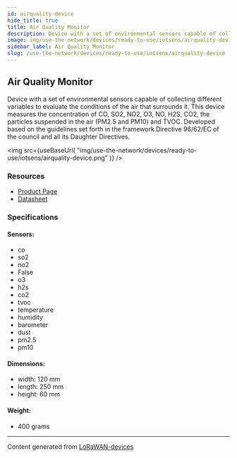 ```yaml
---
id: airquality-device
hide_title: true
title: Air Quality Monitor
description: Device with a set of environmental sensors capable of collecting different variables to evaluate the conditions of the air that surrounds it. This device measures the concentration of CO, SO2, NO2, O3, NO, H2S, CO2, the particles suspended in the air (PM2.5 and PM10) and TVOC. Developed based on the guidelines set forth in the framework Directive 96/62/EC of the council and all its Daughter Directives.
image: img/use-the-network/devices/ready-to-use/iotsens/airquality-device.png
sidebar_label: Air Quality Monitor
slug: /use-the-network/devices/ready-to-use/iotsens/airquality-device
---
```



## Air Quality Monitor

Device with a set of environmental sensors capable of collecting different variables to evaluate the conditions of the air that surrounds it. This device measures the concentration of CO, SO2, NO2, O3, NO, H2S, CO2, the particles suspended in the air (PM2.5 and PM10) and TVOC. Developed based on the guidelines set forth in the framework Directive 96/62/EC of the council and all its Daughter Directives.

<img
src={useBaseUrl(
"img/use-the-network/devices/ready-to-use/iotsens/airquality-device.png"
)}
/>

### Resources

- [Product Page](http://hardware.iotsens.com/datasheets/IoTsens-Datasheet-Air_quality_Monitor_EN.pdf)
- [Datasheet](http://hardware.iotsens.com/datasheets/IoTsens-Datasheet-Air_quality_Monitor_EN.pdf)

### Specifications

#### Sensors:
- co
- so2
- no2
- False
- o3
- h2s
- co2
- tvoc
- temperature
- humidity
- barometer
- dust
- pm2.5
- pm10
#### Dimensions:
- width: 120 mm
- length: 250 mm
- height: 60 mm
#### Weight: 
- 400 grams



---
Content generated from [LoRaWAN-devices](https://github.com/TheThingsNetwork/lorawan-devices)